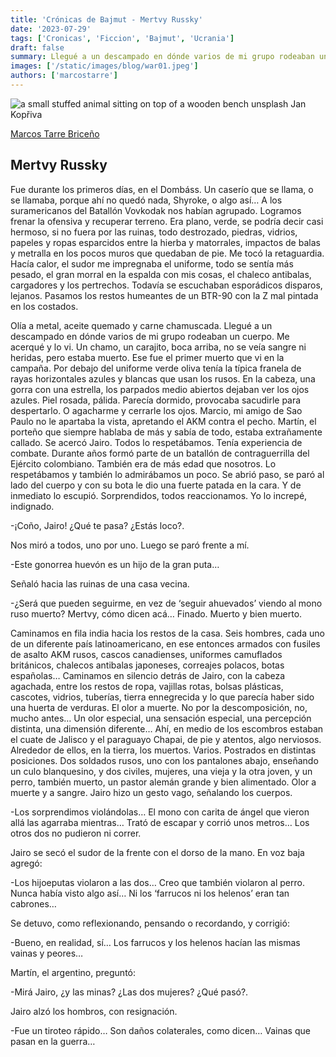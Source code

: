 ```yaml
---
title: 'Crónicas de Bajmut - Mertvy Russky'
date: '2023-07-29'
tags: ['Cronicas', 'Ficcion', 'Bajmut', 'Ucrania']
draft: false
summary: Llegué a un descampado en dónde varios de mi grupo rodeaban un cuerpo. Me acerqué y lo vi. Un chamo, un carajito, boca arriba, no se veía sangre ni heridas, pero estaba muerto. Ese fue el primer muerto que vi en la campaña. Por debajo del uniforme verde oliva tenía la típica franela de rayas horizontales azules y blancas que usan los rusos.
images: ['/static/images/blog/war01.jpeg']
authors: ['marcostarre']
---
```


![a small stuffed animal sitting on top of a wooden bench unsplash Jan Kopřiva](/static/images/blog/war01.jpeg)

[Marcos Tarre Briceño](https://twitter.com/marcostarre)

## Mertvy Russky

Fue durante los primeros días, en el Dombáss. Un caserío que se llama, o se llamaba, porque ahí no quedó nada, Shyroke, o algo así… A los suramericanos del Batallón Vovkodak nos habían agrupado. Logramos frenar la ofensiva y recuperar terreno. Era plano, verde, se podría decir casi hermoso, si no fuera por las ruinas, todo destrozado, piedras, vidrios, papeles y ropas esparcidos entre la hierba y matorrales, impactos de balas y metralla en los pocos muros que quedaban de pie. Me tocó la retaguardia. Hacía calor, el sudor me impregnaba el uniforme, todo se sentía más pesado, el gran morral en la espalda con mis cosas, el chaleco antibalas, cargadores y los pertrechos. Todavía se escuchaban esporádicos disparos, lejanos. Pasamos los restos humeantes de un BTR-90 con la Z mal pintada en los costados.

Olía a metal, aceite quemado y carne chamuscada. Llegué a un descampado en dónde varios de mi grupo rodeaban un cuerpo. Me acerqué y lo vi. Un chamo, un carajito, boca arriba, no se veía sangre ni heridas, pero estaba muerto. Ese fue el primer muerto que vi en la campaña. Por debajo del uniforme verde oliva tenía la típica franela de rayas horizontales azules y blancas que usan los rusos. En la cabeza, una gorra con una estrella, los parpados medio abiertos dejaban ver los ojos azules. Piel rosada, pálida. Parecía dormido, provocaba sacudirle para despertarlo. O agacharme y cerrarle los ojos. Marcio, mi amigo de Sao Paulo no le apartaba la vista, apretando el AKM contra el pecho. Martín, el porteño que siempre hablaba de más y sabía de todo, estaba extrañamente callado. Se acercó Jairo. Todos lo respetábamos. Tenía experiencia de combate. Durante años formó parte de un batallón de contraguerrilla del Ejército colombiano. También era de más edad que nosotros. Lo respetábamos y también lo admirábamos un poco. Se abrió paso, se paró al lado del cuerpo y con su bota le dio una fuerte patada en la cara. Y de inmediato lo escupió. Sorprendidos, todos reaccionamos. Yo lo increpé, indignado.

-¡Coño, Jairo! ¿Qué te pasa? ¿Estás loco?.

Nos miró a todos, uno por uno. Luego se paró frente a mí.

-Este gonorrea huevón es un hijo de la gran puta…

Señaló hacia las ruinas de una casa vecina.

-¿Será que pueden seguirme, en vez de ‘seguir ahuevados’ viendo al mono ruso muerto? Mertvy, cómo dicen acá… Finado. Muerto y bien muerto.

Caminamos en fila india hacia los restos de la casa. Seis hombres, cada uno de un diferente país latinoamericano, en ese entonces armados con fusiles de asalto AKM rusos, cascos canadienses, uniformes camuflados británicos, chalecos antibalas japoneses, correajes polacos, botas españolas… Caminamos en silencio detrás de Jairo, con la cabeza agachada, entre los restos de ropa, vajillas rotas, bolsas plásticas, cascotes, vidrios, tuberías, tierra ennegrecida y lo que parecía haber sido una huerta de verduras. El olor a muerte. No por la descomposición, no, mucho antes… Un olor especial, una sensación especial, una percepción distinta, una dimensión diferente… Ahí, en medio de los escombros estaban el cuate de Jalisco y el paraguayo Chapai, de pie y atentos, algo nerviosos. Alrededor de ellos, en la tierra, los muertos. Varios. Postrados en distintas posiciones. Dos soldados rusos, uno con los pantalones abajo, enseñando un culo blanquesino, y dos civiles, mujeres, una vieja y la otra joven, y un perro, también muerto, un pastor alemán grande y bien alimentado. Olor a muerte y a sangre. Jairo hizo un gesto vago, señalando los cuerpos.

-Los sorprendimos violándolas… El mono con carita de ángel que vieron allá las agarraba mientras… Trató de escapar y corrió unos metros… Los otros dos no pudieron ni correr.

Jairo se secó el sudor de la frente con el dorso de la mano. En voz baja agregó:

-Los hijoeputas violaron a las dos… Creo que también violaron al perro. Nunca había visto algo así… Ni los ‘farrucos ni los helenos’ eran tan cabrones…

Se detuvo, como reflexionando, pensando o recordando, y corrigió:

-Bueno, en realidad, sí… Los farrucos y los helenos hacían las mismas vainas y peores…

Martín, el argentino, preguntó:

-Mirá Jairo, ¿y las minas? ¿Las dos mujeres? ¿Qué pasó?.

Jairo alzó los hombros, con resignación.

-Fue un tiroteo rápido… Son daños colaterales, como dicen… Vainas que pasan en la guerra…
